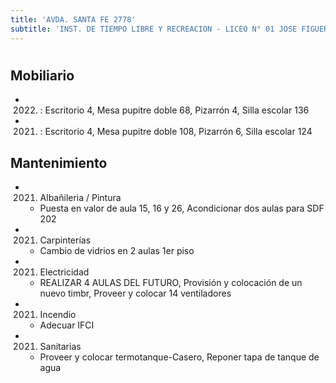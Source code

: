 ```yaml
---
title: 'AVDA. SANTA FE 2778'
subtitle: 'INST. DE TIEMPO LIBRE Y RECREACION - LICEO N° 01 JOSE FIGUEROA ALCORTA'
---
```


#


## Mobiliario

*  (2022) : Escritorio 4, Mesa pupitre doble 68, Pizarrón 4, Silla escolar 136 

*  (2021) : Escritorio 4, Mesa pupitre doble 108, Pizarrón 6, Silla escolar 124 





## Mantenimiento

*  (2021) Albañileria / Pintura 
    + Puesta en valor de aula 15, 16 y 26, Acondicionar dos aulas para SDF 202

*  (2021) Carpinterías 
    + Cambio de vidrios en 2 aulas 1er piso

*  (2021) Electricidad 
    + REALIZAR 4 AULAS DEL FUTURO, Provisión y colocación de un nuevo timbr, Proveer y colocar 14 ventiladores

*  (2021) Incendio 
    + Adecuar IFCI

*  (2021) Sanitarias 
    + Proveer y colocar termotanque-Casero, Reponer tapa de tanque de agua



